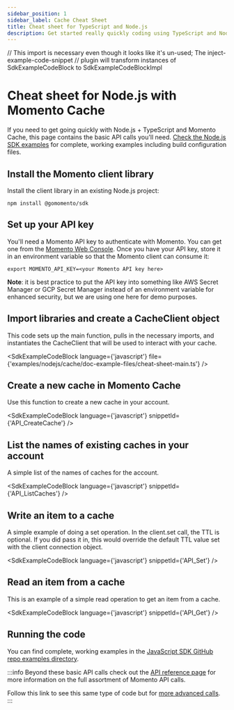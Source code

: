 ```yaml
---
sidebar_position: 1
sidebar_label: Cache Cheat Sheet
title: Cheat sheet for TypeScript and Node.js
description: Get started really quickly coding using TypeScript and Node.js with Momento Cache
---
```


// This import is necessary even though it looks like it's un-used; The inject-example-code-snippet
// plugin will transform instances of SdkExampleCodeBlock to SdkExampleCodeBlockImpl

# Cheat sheet for Node.js with Momento Cache

If you need to get going quickly with Node.js + TypeScript and Momento Cache, this page contains the basic API calls you'll need. [Check the Node.js SDK examples](https://github.com/momentohq/client-sdk-javascript/tree/main/examples/nodejs/cache) for complete, working examples including build configuration files.

## Install the Momento client library

Install the client library in an existing Node.js project:

```cli
npm install @gomomento/sdk
```

## Set up your API key

You'll need a Momento API key to authenticate with Momento.  You can get one from the [Momento Web Console](https://console.gomomento.com/caches).
Once you have your API key, store it in an environment variable so that the Momento client can consume it:

```
export MOMENTO_API_KEY=<your Momento API key here>
```

**Note**: it is best practice to put the API key into something like AWS Secret Manager or GCP Secret Manager instead of an environment variable for enhanced security, but we are using one here for demo purposes.

## Import libraries and create a CacheClient object
This code sets up the main function, pulls in the necessary imports, and instantiates the CacheClient that will be used to interact with your cache.

<SdkExampleCodeBlock language={'javascript'} file={'examples/nodejs/cache/doc-example-files/cheat-sheet-main.ts'} />

## Create a new cache in Momento Cache
Use this function to create a new cache in your account.

<SdkExampleCodeBlock language={'javascript'} snippetId={'API_CreateCache'} />

## List the names of existing caches in your account
A simple list of the names of caches for the account.

<SdkExampleCodeBlock language={'javascript'} snippetId={'API_ListCaches'} />

## Write an item to a cache
A simple example of doing a set operation. In the client.set call, the TTL is optional. If you did pass it in, this would override the default TTL value set with the client connection object.

<SdkExampleCodeBlock language={'javascript'} snippetId={'API_Set'} />

## Read an item from a cache
This is an example of a simple read operation to get an item from a cache.

<SdkExampleCodeBlock language={'javascript'} snippetId={'API_Get'} />

## Running the code

You can find complete, working examples in the [JavaScript SDK GitHub repo examples directory](https://github.com/momentohq/client-sdk-javascript/blob/main/examples).

:::info
Beyond these basic API calls check out the [API reference page](./../../api-reference/index.mdx) for more information on the full assortment of Momento API calls.

Follow this link to see this same type of code but for [more advanced calls](https://github.com/momentohq/client-sdk-javascript/blob/main/examples/nodejs/cache/advanced.ts).
:::
